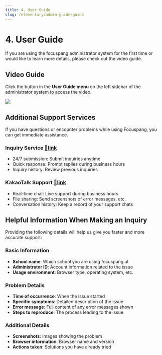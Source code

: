 ```yaml
---
title: 4. User Guide
slug: /elementary/admin-guide/guide
---
```



# 4. User Guide

If you are using the focuspang administrator system for the first time or would like to learn more details, please check out the video guide.

## Video Guide

Click the button in the **User Guide menu** on the left sidebar of the administrator system to access the video.

<Image src="/img/en/elementary/admin/04-01.jpg" size="lg" />

## Additional Support Services

If you have questions or encounter problems while using Focuspang, you can get immediate assistance.

### Inquiry Service [**🔗link**](https://focuspang.com/ask.html)

- 24/7 submission: Submit inquiries anytime
- Quick response: Prompt replies during business hours
- Inquiry history: Review previous inquiries

### KakaoTalk Support [**🔗link**](https://pf.kakao.com/_xjxgGDxj)

- Real-time chat: Live support during business hours
- File sharing: Send screenshots of error messages, etc.
- Conversation history: Keep a record of your support chats

## Helpful Information When Making an Inquiry

Providing the following details will help us give you faster and more accurate support:

### Basic Information

- **School name**: Which school you are using focuspang at
- **Administrator ID**: Account information related to the issue
- **Usage environment**: Browser type, operating system, etc.

### Problem Details

- **Time of occurrence**: When the issue started
- **Specific symptoms**: Detailed description of the issue
- **Error message**: Full content of any error messages shown
- **Steps to reproduce**: The process leading to the issue

### Additional Details

- **Screenshots**: Images showing the problem
- **Browser information**: Browser name and version
- **Actions taken**: Solutions you have already tried
